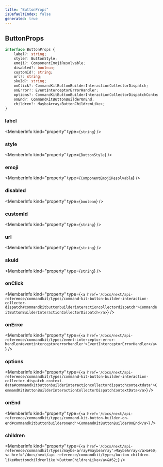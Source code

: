```yaml
---
title: "ButtonProps"
isDefaultIndex: false
generated: true
---
```



<!-- This file was generated from the CommandKit source. Do not modify. Instead, re-run the "docgen" script -->


## ButtonProps

<GenerationInfo sourceFile="packages/commandkit/src/components/v1/button/Button.ts" sourceLine="14" packageName="commandkit" />



```ts title="Signature"
interface ButtonProps {
    label?: string;
    style?: ButtonStyle;
    emoji?: ComponentEmojiResolvable;
    disabled?: boolean;
    customId?: string;
    url?: string;
    skuId?: string;
    onClick?: CommandKitButtonBuilderInteractionCollectorDispatch;
    onError?: EventInterceptorErrorHandler;
    options?: CommandKitButtonBuilderInteractionCollectorDispatchContextData;
    onEnd?: CommandKitButtonBuilderOnEnd;
    children?: MaybeArray<ButtonChildrenLike>;
}
```

<div className="members-wrapper">

### label

<MemberInfo kind="property" type={`string`}   />


### style

<MemberInfo kind="property" type={`ButtonStyle`}   />


### emoji

<MemberInfo kind="property" type={`ComponentEmojiResolvable`}   />


### disabled

<MemberInfo kind="property" type={`boolean`}   />


### customId

<MemberInfo kind="property" type={`string`}   />


### url

<MemberInfo kind="property" type={`string`}   />


### skuId

<MemberInfo kind="property" type={`string`}   />


### onClick

<MemberInfo kind="property" type={`<a href='/docs/next/api-reference/commandkit/types/command-kit-button-builder-interaction-collector-dispatch#commandkitbuttonbuilderinteractioncollectordispatch'>CommandKitButtonBuilderInteractionCollectorDispatch</a>`}   />


### onError

<MemberInfo kind="property" type={`<a href='/docs/next/api-reference/commandkit/types/event-interceptor-error-handler#eventinterceptorerrorhandler'>EventInterceptorErrorHandler</a>`}   />


### options

<MemberInfo kind="property" type={`<a href='/docs/next/api-reference/commandkit/types/command-kit-button-builder-interaction-collector-dispatch-context-data#commandkitbuttonbuilderinteractioncollectordispatchcontextdata'>CommandKitButtonBuilderInteractionCollectorDispatchContextData</a>`}   />


### onEnd

<MemberInfo kind="property" type={`<a href='/docs/next/api-reference/commandkit/types/command-kit-button-builder-on-end#commandkitbuttonbuilderonend'>CommandKitButtonBuilderOnEnd</a>`}   />


### children

<MemberInfo kind="property" type={`<a href='/docs/next/api-reference/commandkit/types/maybe-array#maybearray'>MaybeArray</a>&#60;<a href='/docs/next/api-reference/commandkit/types/button-children-like#buttonchildrenlike'>ButtonChildrenLike</a>&#62;`}   />




</div>

